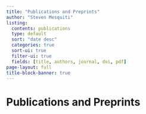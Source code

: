 ```yaml
---
title: "Publications and Preprints"
author: "Steven Mesquiti"
listing:
  contents: publications
  type: default
  sort: "date desc"
  categories: true
  sort-ui: true
  filter-ui: true
  fields: [title, authors, journal, doi, pdf]
page-layout: full
title-block-banner: true
---
```


# Publications and Preprints
